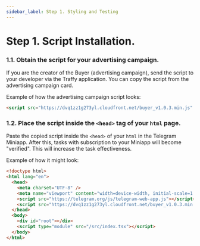 ```yaml
---
sidebar_label: Step 1. Styling and Testing
---
```


# Step 1. Script Installation.

### 1.1. Obtain the script for your advertising campaign.

If you are the creator of the Buyer (advertising campaign), send the script to your developer via the Traffy application.
You can copy the script from the advertising campaign card.

Example of how the advertising campaign script looks:
```html
<script src="https://dvq1zz1g273yl.cloudfront.net/buyer_v1.0.3.min.js" traffy-key="Your Traffy Key" />
```

### 1.2. Place the script inside the ```<head>``` tag of your ```html``` page.

Paste the copied script inside the ```<head>``` of your ```html``` in the Telegram Miniapp. After this, tasks with subscription to your Miniapp will become "verified". This will increase the task effectiveness.

Example of how it might look:

```html
<!doctype html>
<html lang="en">
  <head>
    <meta charset="UTF-8" />
    <meta name="viewport" content="width=device-width, initial-scale=1.0" />
    <script src="https://telegram.org/js/telegram-web-app.js"></script>
    <script src="https://dvq1zz1g273yl.cloudfront.net/buyer_v1.0.3.min.js" traffy-key="Your Traffy Key" />
  </head>
  <body>
    <div id="root"></div>
    <script type="module" src="/src/index.tsx"></script>
  </body>
</html>
```